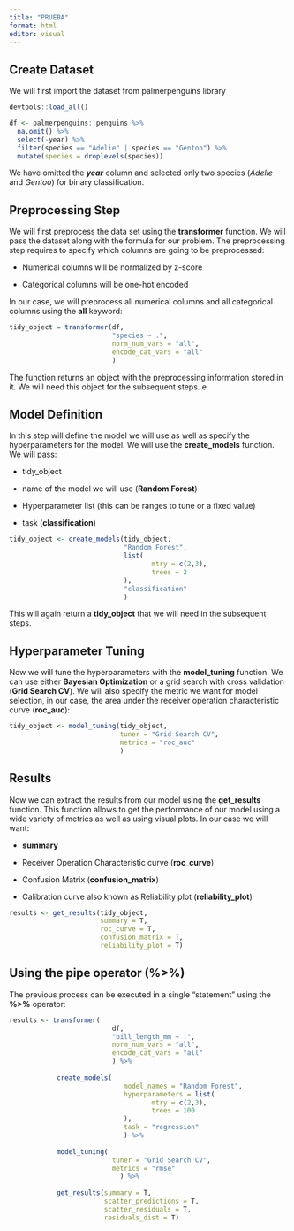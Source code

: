 ```yaml
---
title: "PRUEBA"
format: html
editor: visual
---
```


## Create Dataset

We will first import the dataset from palmerpenguins library

```r
devtools::load_all()

df <- palmerpenguins::penguins %>%
  na.omit() %>%
  select(-year) %>%
  filter(species == "Adelie" | species == "Gentoo") %>%
  mutate(species = droplevels(species))
```

We have omitted the ***year*** column and selected only two species (*Adelie* and *Gentoo*) for binary classification.

## Preprocessing Step

We will first preprocess the data set using the **transformer** function. We will pass the dataset along with the formula for our problem. The preprocessing step requires to specify which columns are going to be preprocessed:

-   Numerical columns will be normalized by z-score

-   Categorical columns will be one-hot encoded

In our case, we will preprocess all numerical columns and all categorical columns using the **all** keyword:

```r
tidy_object = transformer(df,
                          "species ~ .",
                          norm_num_vars = "all",
                          encode_cat_vars = "all"
                          )
```

The function returns an object with the preprocessing information stored in it. We will need this object for the subsequent steps. e

## Model Definition

In this step will define the model we will use as well as specify the hyperparameters for the model. We will use the **create_models** function. We will pass:

-   tidy_object

-   name of the model we will use (**Random Forest**)

-   Hyperparameter list (this can be ranges to tune or a fixed value)

-   task (**classification**)

```r

tidy_object <- create_models(tidy_object,
                             "Random Forest",
                             list(
                                    mtry = c(2,3),
                                    trees = 2
                             ),
                             "classification"
                             )
```

This will again return a **tidy_object** that we will need in the subsequent steps.

## Hyperparameter Tuning

Now we will tune the hyperparameters with the **model_tuning** function. We can use either **Bayesian Optimization** or a grid search with cross validation (**Grid Search CV**). We will also specify the metric we want for model selection, in our case, the area under the receiver operation characteristic curve (**roc_auc**):

```r

tidy_object <- model_tuning(tidy_object,
                            tuner = "Grid Search CV", 
                            metrics = "roc_auc"
                            )
```

## Results

Now we can extract the results from our model using the **get_results** function. This function allows to get the performance of our model using a wide variety of metrics as well as using visual plots. In our case we will want:

-   **summary**

-   Receiver Operation Characteristic curve (**roc_curve**)

-   Confusion Matrix (**confusion_matrix**)

-   Calibration curve also known as Reliability plot (**reliability_plot**)

```r

results <- get_results(tidy_object,
                       summary = T,
                       roc_curve = T,
                       confusion_matrix = T,
                       reliability_plot = T)
```

## Using the pipe operator (%\>%)

The previous process can be executed in a single "statement" using the **%\>%** operator:

```r

results <- transformer(
                          df,
                          "bill_length_mm ~ .",
                          norm_num_vars = "all",
                          encode_cat_vars = "all"
                          ) %>%
  
            create_models( 
                             model_names = "Random Forest",
                             hyperparameters = list(
                                    mtry = c(2,3),
                                    trees = 100
                             ),
                             task = "regression"
                             ) %>%
  
            model_tuning(
                          tuner = "Grid Search CV", 
                          metrics = "rmse"
                            ) %>%
    
            get_results(summary = T,
                        scatter_predictions = T,
                        scatter_residuals = T,
                        residuals_dist = T)

```
